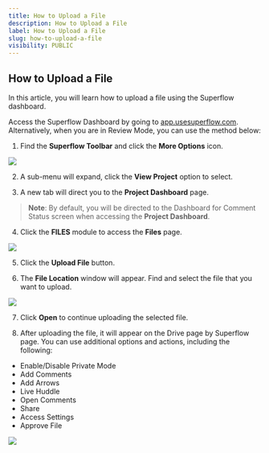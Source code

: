 ```yaml
---
title: How to Upload a File
description: How to Upload a File
label: How to Upload a File
slug: how-to-upload-a-file
visibility: PUBLIC
---
```


## How to Upload a File

In this article, you will learn how to upload a file using the Superflow dashboard.

Access the Superflow Dashboard by going to [app.usesuperflow.com](app.usesuperflow.com). Alternatively, when you are in Review Mode, you can use the method below:

1. Find the **Superflow Toolbar** and click the **More Options** icon.

 
![](https://cdn.hashnode.com/res/hashnode/image/upload/v1733131835055/7wB0vNvxr.png?auto=format)
 

2. A sub-menu will expand, click the **View Project** option to select.

3. A new tab will direct you to the **Project Dashboard** page.

> **Note**: By default, you will be directed to the Dashboard for Comment Status screen when accessing the **Project Dashboard**.

4. Click the **FILES** module to access the **Files** page.

 
![](https://cdn.hashnode.com/res/hashnode/image/upload/v1733136702600/mXPL29WeS.png?auto=format)
 

5. Click the **Upload File** button.

6. The **File Location** window will appear. Find and select the file that you want to upload.

 
![](https://cdn.hashnode.com/res/hashnode/image/upload/v1733136719097/tobTeDkuY.png?auto=format)
 

7. Click **Open** to continue uploading the selected file.

8. After uploading the file, it will appear on the Drive page by Superflow page. You can use additional options and actions, including the following: 

- Enable/Disable Private Mode
- Add Comments
- Add Arrows
- Live Huddle
- Open Comments
- Share
- Access Settings
- Approve File

 
![](https://cdn.hashnode.com/res/hashnode/image/upload/v1733136734170/f4jgCHgyq.png?auto=format)
 







